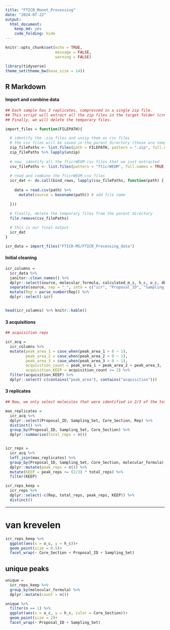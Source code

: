 ```yaml
---
title: "FTICR_Monet_Processing"
date: "2024-07-22"
output: 
  html_document:
    keep_md: yes
    code_folding: hide
---
```


``` r
knitr::opts_chunk$set(echo = TRUE,
                      message = FALSE,
                      warning = FALSE)
```



```r

library(tidyverse)
theme_set(theme_bw(base_size = 14))

```

## R Markdown

#### Import and combine data

```r

## Each sample has 3 replicates, compressed in a single zip file.
## This script will extract all the zip files in the target folder (creating temporary files) and import and combine them into a single dataframe.
## Finally, we will delete the temporary files.

import_files = function(FILEPATH){

  # identify the .zip files and unzip them as csv files
  # the csv files will be saved in the parent directory (these are temporary files, will be deleted at the end)
  zip_filePaths <- list.files(path = FILEPATH, pattern = ".zip", full.names = TRUE, recursive = TRUE)
  zip_filePaths %>% lapply(unzip)
  
  # now, identify all the fticrWEOM csv files that we just extracted 
  csv_filePaths <- list.files(pattern = "fticrWEOM", full.names = TRUE)
  
  # read and combine the fticrWEOM csv files
  icr_dat <- do.call(bind_rows, lapply(csv_filePaths, function(path) {
    
    data = read.csv(path) %>% 
      mutate(source = basename(path)) # add file name
    
  }))
  
  # finally, delete the temporary files from the parent directory
  file.remove(csv_filePaths)

  # this is our final output
  icr_dat
}

icr_data = import_files("FTICR-MS/FTICR_Processing_data")
```

#### Initial cleaning

```r

icr_columns =
  icr_data %>% 
  janitor::clean_names() %>% 
  dplyr::select(source, molecular_formula, calculated_m_z, h_c, o_c, dbe, c, h, o, n, p, s, contains("peak_area")) %>% 
  separate(source, sep = "_", into = c("icr", "Proposal_ID", "Sampling_Set", "Core_Section", "Rep")) %>% 
  mutate(Rep = parse_number(Rep)) %>% 
  dplyr::select(-icr)


head(icr_columns) %>% knitr::kable()
```

#### 3 acquisitions

```r
## acquisition reps

icr_acq = 
  icr_columns %>% 
  mutate(peak_area_1 = case_when(peak_area_1 > 0 ~ 1),
         peak_area_2 = case_when(peak_area_2 > 0 ~ 1),
         peak_area_3 = case_when(peak_area_3 > 0 ~ 1),
         acquisition_count = peak_area_1 + peak_area_2 + peak_area_3,
         acquisition_KEEP = acquisition_count >= 2) %>% 
  filter(acquisition_KEEP) %>% 
  dplyr::select(-c(contains("peak_area"), contains("acquisition")))


```


#### 3 replicates

```r
## Now, we only select molecules that were identified in 2/3 of the total reps

max_replicates = 
  icr_acq %>% 
  dplyr::select(Proposal_ID, Sampling_Set, Core_Section, Rep) %>% 
  distinct() %>% 
  group_by(Proposal_ID, Sampling_Set, Core_Section) %>% 
  dplyr::summarise(total_reps = n()) 


icr_reps = 
  icr_acq %>% 
  left_join(max_replicates) %>% 
  group_by(Proposal_ID, Sampling_Set, Core_Section, molecular_formula) %>% 
  dplyr::mutate(peak_reps = n()) %>%
  mutate(KEEP = peak_reps >= (2/3) * total_reps) %>% 
  filter(KEEP)

icr_reps_keep = 
  icr_reps %>% 
  dplyr::select(-c(Rep, total_reps, peak_reps, KEEP)) %>% 
  distinct()

```

---- 

# van krevelen

```r

icr_reps_keep %>% 
  ggplot(aes(x = o_c, y = h_c))+
  geom_point(size = 0.5)+
  facet_wrap(~ Core_Section + Proposal_ID + Sampling_Set)

```

## unique peaks

```r
unique = 
  icr_reps_keep %>% 
  group_by(molecular_formula) %>% 
  dplyr::mutate(count = n())

unique %>% 
  filter(n == 1) %>% 
  ggplot(aes(x = o_c, y = h_c, color = Core_Section))+
  geom_point(size = 2)+
  facet_wrap(~ Proposal_ID + Sampling_Set)  

```

